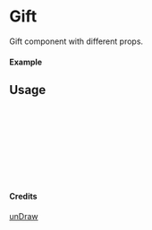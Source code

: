 
<Meta of={Gift} title="unDraw/Gift" />

# Gift

Gift component with different props.

#### Example

<Canvas of={Gift.Primary} />

## Usage

```ts
import { Gift } from "yadl-ui";

const Example = () => {
  return (
      <Gift />
  );
};

export default Example;
```

#### Credits
[unDraw](https://undraw.co/illustrations)
